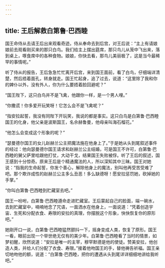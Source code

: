 ```yaml
---
---
---
```

title: 王后解救白第鲁·巴西睦
---




国王命侍从去请王后出来观看奇迹。侍从奉命去到后宫，对王后说：“主上有请娘娘前去观看刚买来的那只白鸟。我们给主上摆出筵席，那只鸟儿从笼中飞出来，落到桌上，啄食席中的各种食物。娘娘，你快去看，那鸟儿美丽极了，这是当今最稀罕的事情呢。”

听了侍从的报告，王后急急忙忙离开后宫，来到国王面前，看了白鸟，仔细端详清楚，然后捂着面孔，转身就走。国王忙起身，追了过去，说道：“这里除了我和你的婢仆以外，没有外人，你为什么要捂着脸回避呢？”

“国王陛下，这只白鸟并不是飞禽，他跟你一样，是一个男人哩。”

“你撒谎！你多爱开玩笑呀！它怎么会不是飞禽呢？”

“指安拉起誓，我没有同陛下开玩笑，我说的都是事实。这只白鸟是白第鲁·巴西睦国王的化身，他父亲是波斯国王，名佘赫鲁曼，他母亲叫海石榴花。”

“他怎么会变成这个形象的呢？”

“瑟曼德尔国王的女儿赵赫兰公主把魔法施在他身上了。”于是她从头到尾叙述事件的经过：他向瑟曼德尔国王请求和赵赫兰公主结婚，可是国王不许可，白第鲁·巴西睦的舅父萨里哈跟他打仗，大动干戈，结果国王失败被俘。听了王后的叙述，国王感到十分惊奇。原来王后是个精通魔法的人，所以深知其中三昧。国王对她说：“指我的生命起誓，你发个善心，解除他身上的魔法，别叫他再受苦受难了吧。那个欺诈成性的赵赫兰公主多么丑恶！多么缺德呀！愿安拉惩罚她，砍掉她的手掌。”

“你叫白第鲁·巴西睦到贮藏室去吧。”

国王一吩咐，白第鲁·巴西睦遵命走进贮藏室。王后蒙起自己的脸面，端一碗水，去到贮藏室中，喃喃地念了咒语，一面洒水在他身上，一面说道：“凭着创造宇宙、生死和分配衣食、寿限的安拉的真理，你摆脱这个形象，快快恢复你的原形吧。”

她刚开口一说，白第鲁·巴西睦猛然颤抖一下，摇身变成人类，恢复了原形。国王一看，眼前出现一个举世绝无仅有的美少年。白第鲁·巴西睦看了当时的情景，如梦初醒，欣然说道：“安拉是唯一的主宰，穆罕默德是他的使徒。赞美安拉，他创造人类，并给人们分配了衣食、寿限。”接着他吻国王的手，替他祷告祈福。国王亲切地吻他的额，说道：“白第鲁·巴西睦，把你的遭遇从头到尾详详细细地讲给我听吧。”